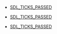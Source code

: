<!-- DO NOT HAND-EDIT CATEGORY LISTS, THEY ARE AUTOGENERATED AND WILL BE OVERWRITTEN, BASED ON TAGS IN INDIVIDUAL PAGE FOOTERS. EDIT THOSE INSTEAD. -->
<!-- BEGIN CATEGORY LIST -->
* [[SDL_TICKS_PASSED]]
<!-- END CATEGORY LIST -->
* [[SDL_TICKS_PASSED]]
<!-- END CATEGORY LIST -->
* [[SDL_TICKS_PASSED]]
<!-- END CATEGORY LIST -->
